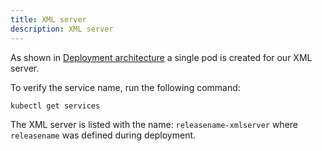 ```yaml
---
title: XML server
description: XML server
---
```


As shown in [Deployment architecture](/architecture/cloud-arch/dev-workstation-architecture) a single pod is created for our XML server.

To verify the service name, run the following command:

```shell
kubectl get services
```

The XML server is listed with the name: `releasename-xmlserver` where `releasename` was defined during deployment.

